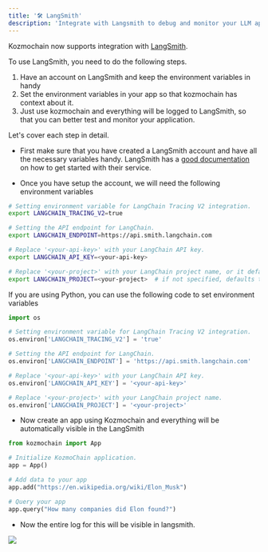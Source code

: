 ```yaml
---
title: '🛠️ LangSmith'
description: 'Integrate with Langsmith to debug and monitor your LLM app'
---
```


Kozmochain now supports integration with [LangSmith](https://www.langchain.com/langsmith).

To use LangSmith, you need to do the following steps.

1. Have an account on LangSmith and keep the environment variables in handy
2. Set the environment variables in your app so that kozmochain has context about it.
3. Just use kozmochain and everything will be logged to LangSmith, so that you can better test and monitor your application.

Let's cover each step in detail.


* First make sure that you have created a LangSmith account and have all the necessary variables handy. LangSmith has a [good documentation](https://docs.smith.langchain.com/) on how to get started with their service.

* Once you have setup the account, we will need the following environment variables

```bash
# Setting environment variable for LangChain Tracing V2 integration.
export LANGCHAIN_TRACING_V2=true

# Setting the API endpoint for LangChain.
export LANGCHAIN_ENDPOINT=https://api.smith.langchain.com

# Replace '<your-api-key>' with your LangChain API key.
export LANGCHAIN_API_KEY=<your-api-key>

# Replace '<your-project>' with your LangChain project name, or it defaults to "default".
export LANGCHAIN_PROJECT=<your-project>  # if not specified, defaults to "default"
```

If you are using Python, you can use the following code to set environment variables

```python
import os

# Setting environment variable for LangChain Tracing V2 integration.
os.environ['LANGCHAIN_TRACING_V2'] = 'true'

# Setting the API endpoint for LangChain.
os.environ['LANGCHAIN_ENDPOINT'] = 'https://api.smith.langchain.com'

# Replace '<your-api-key>' with your LangChain API key.
os.environ['LANGCHAIN_API_KEY'] = '<your-api-key>'

# Replace '<your-project>' with your LangChain project name.
os.environ['LANGCHAIN_PROJECT'] = '<your-project>'
```

* Now create an app using Kozmochain and everything will be automatically visible in the LangSmith


```python
from kozmochain import App

# Initialize KozmoChain application.
app = App()

# Add data to your app
app.add("https://en.wikipedia.org/wiki/Elon_Musk")

# Query your app
app.query("How many companies did Elon found?")
```

* Now the entire log for this will be visible in langsmith.

<img src="/images/langsmith.png"/>
